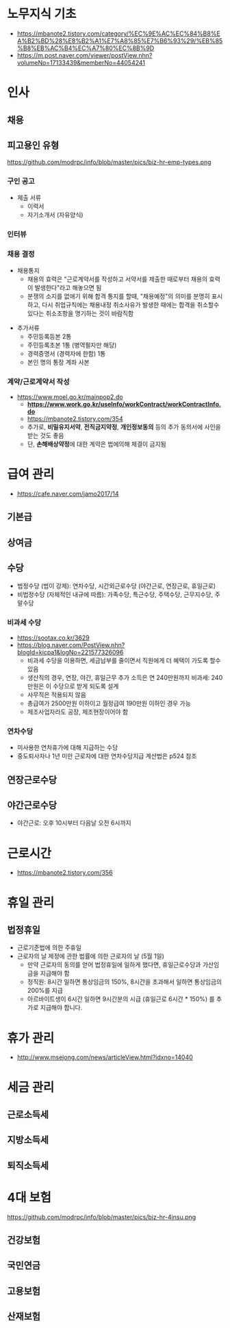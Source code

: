 = 노무지식 기초 =
* [[담덕의 노트 노무지식|https://mbanote2.tistory.com/category/%EC%9E%AC%EC%84%B8%EA%B2%BD%28%E8%B2%A1%E7%A8%85%E7%B6%93%29/%EB%85%B8%EB%AC%B4%EC%A7%80%EC%8B%9D]]
* [[백종원: 싸가지없는 아르바이트생이 생기는 이유|https://m.post.naver.com/viewer/postView.nhn?volumeNo=17133439&memberNo=44054241]]

= 인사 =
== 채용 ==
== 피고용인 유형 ==
[[https://github.com/modrpc/info/blob/master/pics/biz-hr-emp-types.png]]

=== 구인 공고 ===
* 제출 서류
** 이력서
** 자기소개서 (자유양식)

=== 인터뷰 ===

=== 채용 결정 ===
* 채용통지
** 채용의 효력은 "근로계약서를 작성하고 서약서를 제출한 때로부터 채용의 효력이 발생한다"라고 해놓으면 됨
** 분쟁의 소지를 없애기 위해 합격 통지를 할때, "채용예정"의 의미를 분명히 표시하고, 다시 취업규칙에는 채용내정 취소사유가 발생한 때에는 합격을 취소할수 있다는 취소조항을 명기하는 것이 바람직함

* 추가서류
** 주민등록등본 2통
** 주민등록초본 1통 (병역필자만 해당)
** 경력증명서 (경력자에 한함) 1통
** 본인 명의 통장 계좌 사본

=== 계약/근로계약서 작성 ===
* [[고용노동부 근로계약서 가이드|https://www.moel.go.kr/mainpop2.do]]
** '''[[전자근로계약서|https://www.work.go.kr/useInfo/workContract/workContractInfo.do]]'''
** [[근로계약서 작성|https://mbanote2.tistory.com/354]]
** 추가로, '''비밀유지서약''', '''전직금지약정''', '''개인정보동의''' 등의 추가 동의서에 사인을 받는 것도 좋음
** 단, '''손해배상약정'''에 대한 계약은 법에의해 체결이 금지됨

= 급여 관리 =
* [[인건비 계산법|https://cafe.naver.com/jamo2017/14]]

== 기본급 ==
== 상여금 ==
== 수당 ==
* 법정수당 (법이 강제): 연차수당, 시간외근로수당 (야간근로, 연장근로, 휴일근로)
* 비법정수당 (자체적인 내규에 따름):  가족수당, 특근수당, 주택수당, 근무지수당, 주말수당

=== 비과세 수당 ===
* [[비과세 급여의 종류와 요건|https://sootax.co.kr/3629]]
* [[비과세 수당을 이용한 절세|https://blog.naver.com/PostView.nhn?blogId=kicpa1&logNo=221577326096]]
** 비과세 수당을 이용하면, 세금납부를 줄이면서 직원에게 더 혜택이 가도록 할수 있음
** 생산직의 경우, 연장, 야간, 휴일근무 추가 소득은 연 240만원까지 비과세:  240만원은 이 수당으로 받게 되도록 설계
** 사무직은 적용되지 않음
** 총급여가 2500만원 이하이고 월정급여 190만원 이하인 경우 가능
** 제조사업자라도 공장, 제조현장이어야 함

=== 연차수당 ===
* 미사용한 연차휴가에 대해 지급하는 수당
* 중도퇴사자나 1년 미만 근로자에 대한 연차수당지급 계산법은 p524 참조
 
== 연장근로수당 ==
== 야간근로수당 ==
* 야간근로: 오후 10시부터 다음날 오전 6시까지

= 근로시간 =
* <u>[[근로시간 판단기준 및 주52시간 계산방법|https://mbanote2.tistory.com/356]]</u>


= 휴일 관리 =
== 법정휴일 ==
* 근로기준법에 의한 주휴일
* 근로자의 날 제정에 관한 법률에 의한 근로자의 날 (5월 1일)
** 만약 근로자의 동의를 얻어 법정휴일에 일하게 했다면, 휴일근로수당과 가산임금을 지급해야 함
** 정직원: 8시간 일하면 통상임금의 150%,  8시간을 초과해서 일하면 통상임금의 200%를 지급
** 아르바이트생이 6시간 일하면 9시간분의 시급 (휴일근로 6시간 * 150%) 를 추가로 지급해야 합니다.

= 휴가 관리 =
* [[연차 휴가와 연차수당|http://www.msejong.com/news/articleView.html?idxno=14040]]

= 세금 관리 =
== 근로소득세 ==
== 지방소득세 ==
== 퇴직소득세 ==

= 4대 보험 =
[[https://github.com/modrpc/info/blob/master/pics/biz-hr-4insu.png]]
== 건강보험 ==
== 국민연금 ==
== 고용보험 ==
== 산재보험 ==

